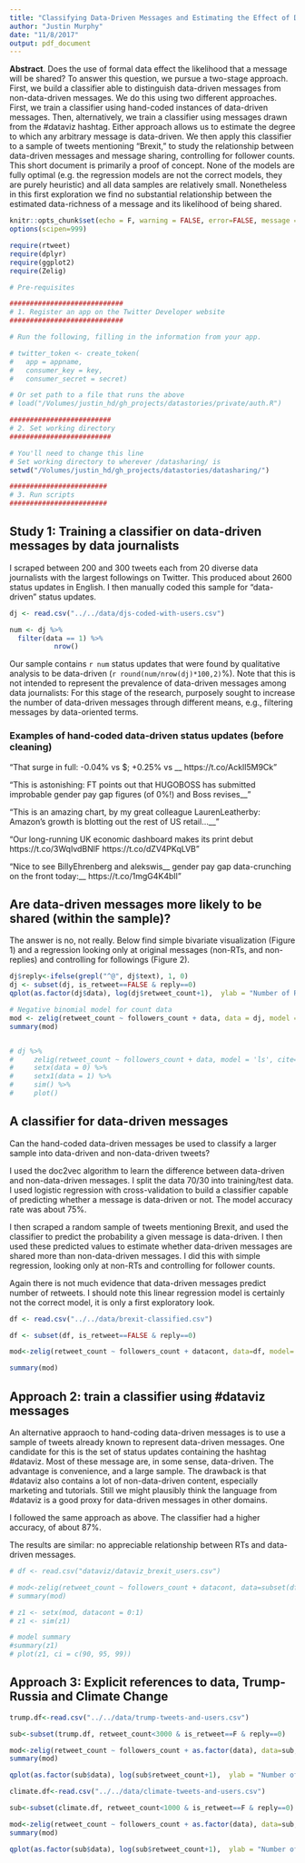 ```yaml
---
title: "Classifying Data-Driven Messages and Estimating the Effect of Data on Message Sharing"
author: "Justin Murphy"
date: "11/8/2017"
output: pdf_document
---
```


**Abstract**. Does the use of formal data effect the likelihood that a message will be shared? To answer this question, we pursue a two-stage approach. First, we build a classifier able to distinguish data-driven messages from non-data-driven messages. We do this using two different approaches. First, we train a classifier using hand-coded instances of data-driven messages. Then, alternatively, we train a classifier using messages drawn from the #dataviz hashtag. Either approach allows us to estimate the degree to which any arbitrary message is data-driven. We then apply this classifier to a sample of tweets mentioning "Brexit," to study the relationship between data-driven messages and message sharing, controlling for follower counts. This short document is primarily a proof of concept. None of the models are fully optimal (e.g. the regression models are not the correct models, they are purely heuristic) and all data samples are relatively small. Nonetheless in this first exploration we find no substantial relationship between the estimated data-richness of a message and its likelihood of being shared.

```r

knitr::opts_chunk$set(echo = F, warning = FALSE, error=FALSE, message = FALSE)
options(scipen=999)

require(rtweet)
require(dplyr)
require(ggplot2)
require(Zelig)

# Pre-requisites

############################
# 1. Register an app on the Twitter Developer website
############################

# Run the following, filling in the information from your app.

# twitter_token <- create_token(
#   app = appname,
#   consumer_key = key,
#   consumer_secret = secret)

# Or set path to a file that runs the above
# load("/Volumes/justin_hd/gh_projects/datastories/private/auth.R")

#########################
# 2. Set working directory
#########################

# You'll need to change this line
# Set working directory to wherever /datasharing/ is
setwd("/Volumes/justin_hd/gh_projects/datastories/datasharing/")

########################
# 3. Run scripts
########################

```

## Study 1: Training a classifier on data-driven messages by data journalists

I scraped between 200 and 300 tweets each from 20 diverse data journalists with the largest followings on Twitter. This produced about 2600 status updates in English. I then manually coded this sample for "data-driven" status updates.

```r
dj <- read.csv("../../data/djs-coded-with-users.csv")

num <- dj %>%
  filter(data == 1) %>%
           nrow()
```

Our sample contains `r num` status updates that were found by qualitative analysis to be data-driven (`r round(num/nrow(dj)*100,2)`%). Note that this is not intended to represent the prevalence of data-driven messages among data journalists: For this stage of the research,  purposely sought to increase the number of data-driven messages through different means, e.g., filtering messages by data-oriented terms. 

### Examples of hand-coded data-driven status updates (before cleaning)
 
<!-- ```{r, results='hide'} -->
<!-- require(knitr) -->

<!-- examples<-dj %>%  -->
<!--   filter(data == 1) %>%  -->
<!--   select(text) %>%  -->
<!--   head(10) -->

<!-- ``` -->
"That surge in full: -0.04% vs $; +0.25% vs __ https://t.co/AckIl5M9Ck"

"This is astonishing: FT points out that HUGOBOSS has submitted improbable gender pay gap figures (of 0%!) and Boss revises__"

"This is an amazing chart, by my great colleague LaurenLeatherby: Amazon's growth is blotting out the rest of US retail...__"

"Our long-running UK economic dashboard makes its print debut https://t.co/3WqIvdBNlF https://t.co/dZV4PKqLVB"

"Nice to see BillyEhrenberg and alekswis__ gender pay gap data-crunching on the front today:__ https://t.co/1mgG4K4bIl"

## Are data-driven messages more likely to be shared (within the sample)?
The answer is no, not really. Below find simple bivariate visualization (Figure 1) and a regression looking only at original messages (non-RTs, and non-replies) and controlling for followings (Figure 2). 

```r

dj$reply<-ifelse(grepl("^@", dj$text), 1, 0)
dj <- subset(dj, is_retweet==FALSE & reply==0)
qplot(as.factor(dj$data), log(dj$retweet_count+1),  ylab = "Number of Retweets (Log)", xlab="Data-driven?", geom="boxplot")
```

```r

# Negative binomial model for count data
mod <- zelig(retweet_count ~ followers_count + data, data = dj, model = 'negbin', cite=F)
summary(mod)


# dj %>% 
#     zelig(retweet_count ~ followers_count + data, model = 'ls', cite=F, data = .) %>%
#     setx(data = 0) %>%
#     setx1(data = 1) %>%
#     sim() %>% 
#     plot()
```

## A classifier for data-driven messages

Can the hand-coded data-driven messages be used to classify a larger sample into data-driven and non-data-driven tweets?

I used the doc2vec algorithm to learn the difference between data-driven and non-data-driven messages. I split the data 70/30 into training/test data. I used logistic regression with cross-validation to build a classifier capable of predicting whether a message is data-driven or not. The model accuracy rate was about 75%.

I then scraped a random sample of tweets mentioning Brexit, and used the classifier to predict the probability a given message is data-driven. I then used these predicted values to estimate whether data-driven messages are shared more than non-data-driven messages. I did this with simple regression, looking only at non-RTs and controlling for follower counts.

Again there is not much evidence that data-driven messages predict number of retweets. I should note this linear regression model is certainly not the correct model, it is only a first exploratory look.

```r

df <- read.csv("../../data/brexit-classified.csv")

df <- subset(df, is_retweet==FALSE & reply==0)

mod<-zelig(retweet_count ~ followers_count + datacont, data=df, model='ls', cite=F)

summary(mod)

```


## Approach 2: train a classifier using #dataviz messages

An alternative appraoch to hand-coding data-driven messages is to use a sample of tweets already known to represent data-driven messages. One candidate for this is the set of status updates containing the hashtag #dataviz. Most of these message are, in some sense, data-driven. The advantage is convenience, and a large sample. The drawback is that #dataviz also contains a lot of non-data-driven content, especially marketing and tutorials. Still we might plausibly think the language from #dataviz is a good proxy for data-driven messages in other domains.

I followed the same approach as above. The classifier had a higher accuracy, of about 87%.

The results are similar: no appreciable relationship between RTs and data-driven messages.
```r

# df <- read.csv("dataviz/dataviz_brexit_users.csv")

# mod<-zelig(retweet_count ~ followers_count + datacont, data=subset(df, is_retweet==FALSE), model='ls', cite=F)
# summary(mod)

# z1 <- setx(mod, datacont = 0:1)
# z1 <- sim(z1)

# model summary
#summary(z1)
# plot(z1, ci = c(90, 95, 99))
```

## Approach 3: Explicit references to data, Trump-Russia and Climate Change

```r

trump.df<-read.csv("../../data/trump-tweets-and-users.csv")

sub<-subset(trump.df, retweet_count<3000 & is_retweet==F & reply==0)

mod<-zelig(retweet_count ~ followers_count + as.factor(data), data=sub, model='ls', cite=F)
summary(mod)

qplot(as.factor(sub$data), log(sub$retweet_count+1),  ylab = "Number of Retweets (Log)", xlab="Data-driven?", geom="violin")

```

```r

climate.df<-read.csv("../../data/climate-tweets-and-users.csv")

sub<-subset(climate.df, retweet_count<1000 & is_retweet==F & reply==0)

mod<-zelig(retweet_count ~ followers_count + as.factor(data), data=sub, model='ls', cite=F)
summary(mod)

qplot(as.factor(sub$data), log(sub$retweet_count+1),  ylab = "Number of Retweets (Log)", xlab="Data-driven?", geom="violin")

```

